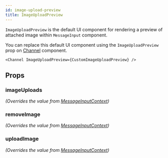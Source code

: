 ```yaml
---
id: image-upload-preview
title: ImageUploadPreview
---
```



`ImageUploadPreview` is the default UI component for rendering a preview of attached image within `MessageInput` component.

You can replace this default UI component using the `ImageUploadPreview` prop on [Channel](../core-components/channel.mdx) component.

```tsx
<Channel ImageUploadPreview={CustomImageUploadPreview} />
```

## Props

### imageUploads

_(Overrides the value from [MessageInputContext](../contexts/message_input_context.mdx))_

<ImageUploads />

### removeImage

_(Overrides the value from [MessageInputContext](../contexts/message_input_context.mdx))_

<RemoveImage />

### uploadImage

_(Overrides the value from [MessageInputContext](../contexts/message_input_context.mdx))_

<UploadImage />

